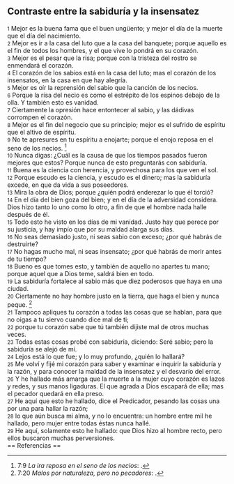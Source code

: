 == Contraste entre la sabiduría y la insensatez ==

{{anchor|1}} <small>1</small> Mejor es la buena fama que el buen ungüento; y mejor el día de la muerte que el día del nacimiento.<br>
{{anchor|2}} <small>2</small> Mejor es ir a la casa del luto que a la casa del banquete; porque aquello es el fin de todos los hombres, y el que vive lo pondrá en su corazón.<br>
{{anchor|3}} <small>3</small> Mejor es el pesar que la risa; porque con la tristeza del rostro se enmendará el corazón.<br>
{{anchor|4}} <small>4</small> El corazón de los sabios está en la casa del luto; mas el corazón de los insensatos, en la casa en que hay alegría.<br>
{{anchor|5}} <small>5</small> Mejor es oír la reprensión del sabio que la canción de los necios.<br>
{{anchor|6}} <small>6</small> Porque la risa del necio es como el estrépito de los espinos debajo de la olla. Y también esto es vanidad.<br>
{{anchor|7}} <small>7</small> Ciertamente la opresión hace entontecer al sabio, y las dádivas corrompen el corazón.<br>
{{anchor|8}} <small>8</small> Mejor es el fin del negocio que su principio; mejor es el sufrido de espíritu que el altivo de espíritu.<br>
{{anchor|9}} <small>9</small> No te apresures en tu espíritu a enojarte; porque el enojo reposa en el seno de los necios. <ref>7:9 ''La ira reposa en el seno de los necios'': {{lib|LU|149|4|2}}.</ref><br>
{{anchor|10}} <small>10</small> Nunca digas: ¿Cuál es la causa de que los tiempos pasados fueron mejores que estos? Porque nunca de esto preguntarás con sabiduría.<br>
{{anchor|11}} <small>11</small> Buena es la ciencia con herencia, y provechosa para los que ven el sol.<br>
{{anchor|12}} <small>12</small> Porque escudo es la ciencia, y escudo es el dinero; mas la sabiduría excede, en que da vida a sus poseedores.<br>
{{anchor|13}} <small>13</small> Mira la obra de Dios; porque ¿quién podrá enderezar lo que él torció?<br>
{{anchor|14}} <small>14</small> En el día del bien goza del bien; y en el día de la adversidad considera. Dios hizo tanto lo uno como lo otro, a fin de que el hombre nada halle después de él.<br>
{{anchor|15}} <small>15</small> Todo esto he visto en los días de mi vanidad. Justo hay que perece por su justicia, y hay impío que por su maldad alarga sus días.<br>
{{anchor|16}} <small>16</small> No seas demasiado justo, ni seas sabio con exceso; ¿por qué habrás de destruirte?<br>
{{anchor|17}} <small>17</small> No hagas mucho mal, ni seas insensato; ¿por qué habrás de morir antes de tu tiempo?<br>
{{anchor|18}} <small>18</small> Bueno es que tomes esto, y también de aquello no apartes tu mano; porque aquel que a Dios teme, saldrá bien en todo.<br>
{{anchor|19}} <small>19</small> La sabiduría fortalece al sabio más que diez poderosos que haya en una ciudad.<br>
{{anchor|20}} <small>20</small> Ciertamente no hay hombre justo en la tierra, que haga el bien y nunca peque. <ref>7:20 ''Malos por naturaleza, pero no pecadores'': {{lib|LU|148|4|8}}.</ref><br>
{{anchor|21}} <small>21</small> Tampoco apliques tu corazón a todas las cosas que se hablan, para que no oigas a tu siervo cuando dice mal de ti;<br>
{{anchor|22}} <small>22</small> porque tu corazón sabe que tú también dijiste mal de otros muchas veces.<br>
{{anchor|23}} <small>23</small> Todas estas cosas probé con sabiduría, diciendo: Seré sabio; pero la sabiduría se alejó de mí.<br>
{{anchor|24}} <small>24</small> Lejos está lo que fue; y lo muy profundo, ¿quién lo hallará?<br>
{{anchor|25}} <small>25</small> Me volví y fijé mi corazón para saber y examinar e inquirir la sabiduría y la razón, y para conocer la maldad de la insensatez y el desvarío del error.<br>
{{anchor|26}} <small>26</small> Y he hallado más amarga que la muerte a la mujer cuyo corazón es lazos y redes, y sus manos ligaduras. El que agrada a Dios escapará de ella; mas el pecador quedará en ella preso.<br>
{{anchor|27}} <small>27</small> He aquí que esto he hallado, dice el Predicador, pesando las cosas una por una para hallar la razón;<br>
{{anchor|28}} <small>28</small> lo que aún busca mi alma, y no lo encuentra: un hombre entre mil he hallado, pero mujer entre todas éstas nunca hallé.<br>
{{anchor|29}} <small>29</small> He aquí, solamente esto he hallado: que Dios hizo al hombre recto, pero ellos buscaron muchas perversiones.<br>
== Referencias ==

<references />
